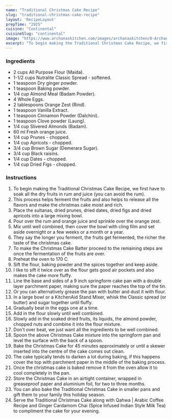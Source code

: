 ---
name: "Traditional Christmas Cake Recipe"
slug: "traditional-christmas-cake-recipe"
layout: 'RecipeLayout'
prepTime: "2925"
cuisine: "Continental"
cuisineSlug: "continental"
image: "https://www.archanaskitchen.com/images/archanaskitchen/0-Archanas-Kitchen-Recipes/2018/Traditional_Christmas_Cake_Recipe_Plum_Cake-3_1600.jpg"
excerpt: "To begin making the Traditional Christmas Cake Recipe, we first have to soak all the dry fruits in rum and juice you can avoid the rum"
---

### Ingredients

- 2 cups All Purpose Flour (Maida).
- 1-1/2 cups Nutralite Classic Spread - softened.
- 1 teaspoon Dry ginger powder.
- 1 teaspoon Baking powder.
- 1/4 cup Almond Meal (Badam Powder).
- 4 Whole Eggs.
- 2 tablespoons Orange Zest (Rind).
- 1 teaspoon Vanilla Extract.
- 1 teaspoon Cinnamon Powder (Dalchini).
- 1 teaspoon Clove powder (Laung).
- 1/4 cup Slivered Almonds (Badam).
- 60 ml Fresh orange juice.
- 1/4 cup Prunes - chopped.
- 1/4 cup Apricots - chopped.
- 3/4 cup Brown Sugar (Demerara Sugar).
- 3/4 cup Black raisins.
- 1/4 cup Dates - chopped.
- 1/4 cup Dried Figs - chopped.

### Instructions

1. To begin making the Traditional Christmas Cake Recipe, we first have to soak all the dry fruits in rum and juice (you can avoid the rum).
1. This process helps ferment the fruits and also helps to release all the flavors and make the christmas cake moist and rich.
1. Place the sultanas, dried prunes, dried dates, dried figs and dried apricots into a large mixing bowl.
1. Pour over the rum and orange juice and sprinkle over the orange zest.
1. Mix until well combined, then cover the bowl with cling film and set aside overnight or a few weeks or a month or a year.
1. They say the longer you ferment, the fruits get fermented, the richer the taste of the christmas cake.
1. To make the Christmas Cake Batter proceed to the remaining steps are once the fermentation of the fruits are over.
1. Preheat the oven to 170 C.
1. Sift the flour, baking powder and the spices together and keep aside.
1. I like to sift it twice over as the flour gets good air pockets and also makes the cake more fluffy.
1. Line the base and sides of a 9 inch springform cake pan with a double layer parchment paper, making sure the paper reaches the top of the tin.
1. Or you can alternatively grease the pan with butter and dust it with flour.
1. In a large bowl or a KitchenAid Stand Mixer, whisk the Classic spread (or butter) and sugar together until fluffy.
1. Gradually beat in the eggs one at a time.
1. Add in the flour slowly until well combined.
1. Slowly add in the soaked dried fruits, its liquids, the almond powder, chopped nuts and combine it into the flour mixture.
1. Don't over beat, we just want all the ingredients to be well combined.
1. Spoon the above Christmas Cake mixture into the springform pan and level the surface with the back of a spoon.
1. Bake the Christmas Cake for 45 minutes approximately or until a skewer inserted into the centre of the cake comes out clean.
1. The cake typically tends to darken a lot during baking, if this happens cover the top with parchment paper in the middle of the baking process.
1. Once the christmas cake is baked remove it from the oven allow it to cool completely in the pan.
1. Store the Christmas Cake in an airtight container, wrapped in greaseproof paper and aluminium foil, for two to three months.
1. You can also bake the Traditional Christmas Cake in smaller pans and gift them to your family this holiday season.
1. Serve the Traditional Christmas Cake along with Qahwa | Arabic Coffee Recipe and Ginger Cardamom Chai (Spice Infused Indian Style Milk Tea) to compliment the cake for your evening.
